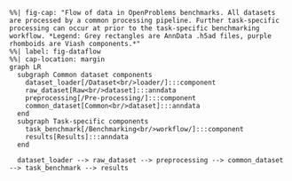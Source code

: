 ```mermaid
%%| fig-cap: "Flow of data in OpenProblems benchmarks. All datasets are processed by a common processing pipeline. Further task-specific processing can occur at prior to the task-specific benchmarking workflow. *Legend: Grey rectangles are AnnData .h5ad files, purple rhomboids are Viash components.*"
%%| label: fig-dataflow
%%| cap-location: margin
graph LR
  subgraph Common dataset components
    dataset_loader[/Dataset<br/>loader/]:::component
    raw_dataset[Raw<br/>dataset]:::anndata
    preprocessing[/Pre-processing/]:::component
    common_dataset[Common<br/>dataset]:::anndata
  end
  subgraph Task-specific components
    task_benchmark[/Benchmarking<br/>workflow/]:::component
    results[Results]:::anndata
  end
  
  dataset_loader --> raw_dataset --> preprocessing --> common_dataset --> task_benchmark --> results
```